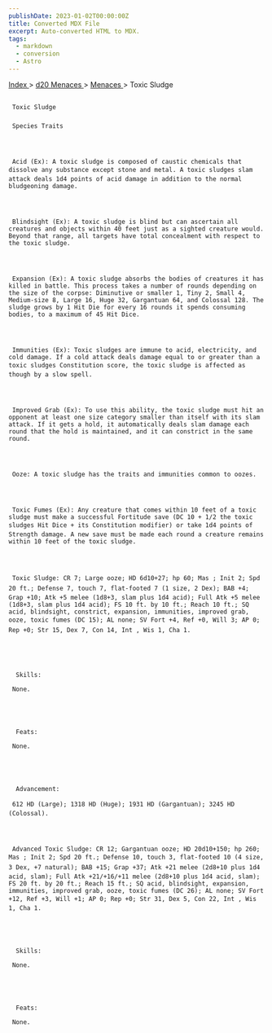 ```yaml
---
publishDate: 2023-01-02T00:00:00Z
title: Converted MDX File
excerpt: Auto-converted HTML to MDX.
tags:
  - markdown
  - conversion
  - Astro
---
```







[
      Index
     ](-index)
     >
     [
      d20 Menaces
     ](menaces-d20-index)
     >
     [
      Menaces
     ](menaces-d20-menaces-index)
     > Toxic Sludge
    





## 
     Toxic Sludge
    


### 
     Species Traits
    



     Acid (Ex): A toxic sludge is composed of caustic chemicals that dissolve any substance except stone and metal. A toxic sludges slam attack deals 1d4 points of acid damage in addition to the normal bludgeoning damage.
    



     Blindsight (Ex): A toxic sludge is blind but can ascertain all creatures and objects within 40 feet just as a sighted creature would. Beyond that range, all targets have total concealment with respect to the toxic sludge.
    



     Expansion (Ex): A toxic sludge absorbs the bodies of creatures it has killed in battle. This process takes a number of rounds depending on the size of the corpse: Diminutive or smaller 1, Tiny 2, Small 4, Medium-size 8, Large 16, Huge 32, Gargantuan 64, and Colossal 128. The sludge grows by 1 Hit Die for every 16 rounds it spends consuming bodies, to a maximum of 45 Hit Dice.
    



     Immunities (Ex): Toxic sludges are immune to acid, electricity, and cold damage. If a cold attack deals damage equal to or greater than a toxic sludges Constitution score, the toxic sludge is affected as though by a slow spell.
    



     Improved Grab (Ex): To use this ability, the toxic sludge must hit an opponent at least one size category smaller than itself with its slam attack. If it gets a hold, it automatically deals slam damage each round that the hold is maintained, and it can constrict in the same round.
    



     Ooze: A toxic sludge has the traits and immunities common to oozes.
    



     Toxic Fumes (Ex): Any creature that comes within 10 feet of a toxic sludge must make a successful Fortitude save (DC 10 + 1/2 the toxic sludges Hit Dice + its Constitution modifier) or take 1d4 points of Strength damage. A new save must be made each round a creature remains within 10 feet of the toxic sludge.
    



     Toxic Sludge: CR 7; Large ooze; HD 6d10+27; hp 60; Mas ; Init 2; Spd 20 ft.; Defense 7, touch 7, flat-footed 7 (1 size, 2 Dex); BAB +4; Grap +10; Atk +5 melee (1d8+3, slam plus 1d4 acid); Full Atk +5 melee (1d8+3, slam plus 1d4 acid); FS 10 ft. by 10 ft.; Reach 10 ft.; SQ acid, blindsight, constrict, expansion, immunities, improved grab, ooze, toxic fumes (DC 15); AL none; SV Fort +4, Ref +0, Will 3; AP 0; Rep +0; Str 15, Dex 7, Con 14, Int , Wis 1, Cha 1.
    




      Skills:
     
     None.
    




      Feats:
     
     None.
    




      Advancement:
     
     612 HD (Large); 1318 HD (Huge); 1931 HD (Gargantuan); 3245 HD (Colossal).
    



     Advanced Toxic Sludge: CR 12; Gargantuan ooze; HD 20d10+150; hp 260; Mas ; Init 2; Spd 20 ft.; Defense 10, touch 3, flat-footed 10 (4 size, 3 Dex, +7 natural); BAB +15; Grap +37; Atk +21 melee (2d8+10 plus 1d4 acid, slam); Full Atk +21/+16/+11 melee (2d8+10 plus 1d4 acid, slam); FS 20 ft. by 20 ft.; Reach 15 ft.; SQ acid, blindsight, expansion, immunities, improved grab, ooze, toxic fumes (DC 26); AL none; SV Fort +12, Ref +3, Will +1; AP 0; Rep +0; Str 31, Dex 5, Con 22, Int , Wis 1, Cha 1.
    




      Skills:
     
     None.
    




      Feats:
     
     None.
    




